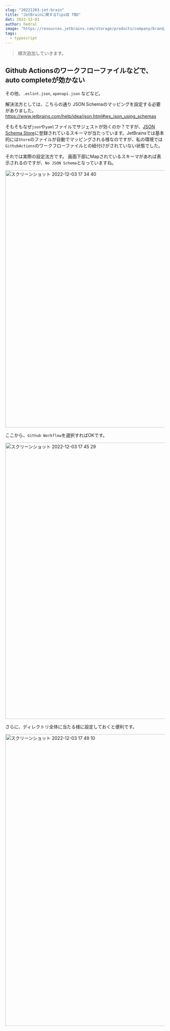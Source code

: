```yaml
---
slug: "20221203-jet-brain"
title: "JetBrainに関するTips収 TBD"
dat: 2022-12-03
author: hedral
image: "https://resources.jetbrains.com/storage/products/company/brand/logos/jb_beam.png"
tags:
  - typescript
---
```


> 順次追加していきます。

## Github Actionsのワークフローファイルなどで、auto completeが効かない

その他、`.eslint.json`, `openapi.json` などなど。

解決法方としては、こちらの通り JSON Schemaのマッピングを設定する必要がありました。
https://www.jetbrains.com/help/idea/json.html#ws_json_using_schemas

そもそもなぜ`json`や`yaml`ファイルでサジェストが効くのか？ですが、[JSON Schema Store](https://www.schemastore.org/json/)に登録されているスキーマが当たっています。JetBrainsでは基本的には`Store`のファイルが自動でマッピングされる様なのですが、私の環境では`GithubActions`のワークフローファイルとの紐付けがされていない状態でした。

それでは実際の設定法方です。
画面下部にMapされているスキーマがあれば表示されるのですが、`No JSON Schema`となっていますね。

<img width="813" alt="スクリーンショット 2022-12-03 17 34 40" src="https://user-images.githubusercontent.com/20538481/205432254-f875c8cc-77e7-42b6-92eb-a438ea571d56.png" />

ここから、`Github Workflow`を選択すればOKです。

<img width="873" alt="スクリーンショット 2022-12-03 17 45 29" src="https://user-images.githubusercontent.com/20538481/205432674-e7e6571b-3d45-41cd-8c03-9be1f:wq83310da.png" />

さらに、ディレクトリ全体に当たる様に設定しておくと便利です。

<img width="922" alt="スクリーンショット 2022-12-03 17 49 10" src="https://user-images.githubusercontent.com/20538481/205432675-ce78481e-0ae0-47d3-b4d9-fdaaaab7738a.png" />


